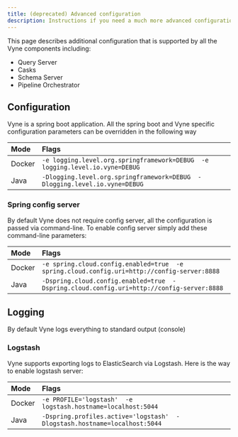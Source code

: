 ```yaml
---
title: (deprecated) Advanced configuration
description: Instructions if you need a much more advanced configuration
---
```



This page describes additional configuration that is supported by all the Vyne components including:

* <Link to="../../querying-with-vyne/README">Query Server</Link>
* <Link to="../../casks/README">Casks</Link>
* <Link to="../schema-server">Schema Server</Link>
* <Link to="../../pipelines/pipeline-orchestrator">Pipeline Orchestrator</Link>

## Configuration

Vyne is a spring boot application. All the spring boot and Vyne specific configuration parameters can be overridden in the following way

| Mode   | Flags                                                                        |
|:-------|:-----------------------------------------------------------------------------|
| Docker | `-e logging.level.org.springframework=DEBUG  -e logging.level.io.vyne=DEBUG` |
| Java   | `-Dlogging.level.org.springframework=DEBUG  -Dlogging.level.io.vyne=DEBUG`   |

### Spring config server

By default Vyne does not require config server, all the configuration is passed via command-line. To enable config server simply add these command-line parameters:

| Mode   | Flags                                                                                       |
|:-------|:--------------------------------------------------------------------------------------------|
| Docker | `-e spring.cloud.config.enabled=true  -e spring.cloud.config.uri=http://config-server:8888` |
| Java   | `-Dspring.cloud.config.enabled=true  -Dspring.cloud.config.uri=http://config-server:8888`   |

## Logging

By default Vyne logs everything to standard output \(console\)

### Logstash

Vyne supports exporting logs to ElasticSearch via Logstash. Here is the way to enable logstash server:

| Mode | Flags |
| :--- | :--- |
| Docker | `-e PROFILE='logstash'  -e logstash.hostname=localhost:5044` |
| Java | `-Dspring.profiles.active='logstash'  -Dlogstash.hostname=localhost:5044` |

